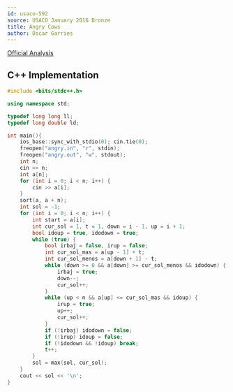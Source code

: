 ```yaml
---
id: usaco-592
source: USACO January 2016 Bronze
title: Angry Cows
author: Óscar Garries
---
```


[Official Analysis](http://www.usaco.org/current/data/sol_angry_bronze_jan16.html)

<LanguageSection>
<CPPSection>

## C++ Implementation

```cpp
#include <bits/stdc++.h>

using namespace std;

typedef long long ll;
typedef long double ld;

int main(){
	ios_base::sync_with_stdio(0); cin.tie(0);
	freopen("angry.in", "r", stdin);
	freopen("angry.out", "w", stdout);
	int n;
	cin >> n;
	int a[n];
	for (int i = 0; i < n; i++) {
		cin >> a[i];
	}
	sort(a, a + n);
	int sol = -1;
	for (int i = 0; i < n; i++) {
		int start = a[i];
		int cur_sol = 1, t = 1, down = i - 1, up = i + 1;
		bool idoup = true, idodown = true;
		while (true) {
			bool irbaj = false, irup = false;
			int cur_sol_mas = a[up - 1] + t;
			int cur_sol_menos = a[down + 1] - t;
			while (down >= 0 && a[down] >= cur_sol_menos && idodown) {
				irbaj = true;
				down--;
				cur_sol++;
			}
			while (up < n && a[up] <= cur_sol_mas && idoup) {
				irup = true;
				up++;
				cur_sol++;
			}
			if (!irbaj) idodown = false;
			if (!irup) idoup = false;
			if (!idodown && !idoup) break;
			t++;
		}
		sol = max(sol, cur_sol);
	}
	cout << sol << '\n';
}
```

</CPPSection>
</LanguageSection>